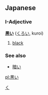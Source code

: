 ==Japanese==
[[Category:ja:Colors|く]]
===I-Adjective===
'''[[黒]]い''' ([[くろい]], kuroi)

# [[black]]

===See also===
* [[暗い]]

[[pl:黒い]]